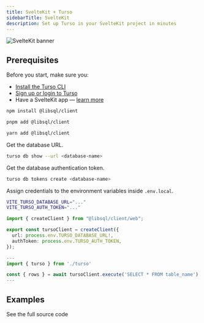 ```yaml
---
title: SvelteKit + Turso
sidebarTitle: SvelteKit
description: Set up Turso in your SvelteKit project in minutes
---
```


![SvelteKit banner](/images/guides/svelte-banner.png)

## Prerequisites

Before you start, make sure you:

- [Install the Turso CLI](/cli/installation)
- [Sign up or login to Turso](/cli/authentication#signup)
- Have a SvelteKit app &mdash; [learn more](https://kit.svelte.dev/docs/creating-a-project)

<Steps>

<Step title="Install the libSQL SDK">

<CodeGroup>

```bash npm
npm install @libsql/client
```

```bash pnpm
pnpm add @libsql/client
```

```bash yarn
yarn add @libsql/client
```

</CodeGroup>

</Step>

<Step title="Configure database credentials">

Get the database URL.

```bash
turso db show --url <database-name>
```

Get the database authentication token.

```bash
turso db tokens create <database-name>
```

Assign credentials to the environment variables inside `.env.local`.

```bash
VITE_TURSO_DATABASE_URL="..."
VITE_TURSO_AUTH_TOKEN="..."
```

</Step>

<Step title="Configure LibSQL Client.">

```ts src/turso.ts
import { createClient } from "@libsql/client/web";

export const tursoClient = createClient({
  url: process.env.TURSO_DATABASE_URL!,
  authToken: process.env.TURSO_AUTH_TOKEN,
});
```

</Step>

<Step title="Execute SQL">

```ts
---
import { turso } from './turso'

const { rows } = await tursoClient.execute('SELECT * FROM table_name')
---
```

</Step>

</Steps>

## Examples

<CardGroup cols={2}>
  <Card
    title="Blog"
    icon="github"
    href="https://github.com/tursodatabase/examples/tree/master/app-at-the-polls"
  >
    See the full source code
  </Card>
</CardGroup>

